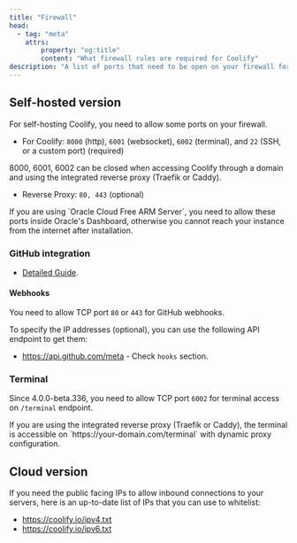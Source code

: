 ```yaml
---
title: "Firewall"
head:
  - tag: "meta"
    attrs:
        property: "og:title"
        content: "What firewall rules are required for Coolify"
description: "A list of ports that need to be open on your firewall for Coolify to work properly."
---
```



## Self-hosted version

For self-hosting Coolify, you need to allow some ports on your firewall.

- For Coolify: `8000` (http), `6001` (websocket), `6002` (terminal), and `22` (SSH, or a custom port) (required)

<Aside type="tip">
  8000, 6001, 6002 can be closed when accessing Coolify through a domain and using the integrated reverse proxy (Traefik or Caddy).
</Aside>

- Reverse Proxy: `80, 443` (optional)

<Aside type="caution">
  If you are using `Oracle Cloud Free ARM Server`, you need to allow these ports
  inside Oracle's Dashboard, otherwise you cannot reach your instance from the
  internet after installation.
</Aside>

### GitHub integration
- [Detailed Guide](https://docs.github.com/en/authentication/keeping-your-account-and-data-secure/about-githubs-ip-addresses).

#### Webhooks
You need to allow TCP port `80` or `443` for GitHub webhooks.

To specify the IP addresses (optional), you can use the following API endpoint to get them:

- https://api.github.com/meta - Check `hooks` section.

### Terminal

Since 4.0.0-beta.336, you need to allow TCP port `6002` for terminal access on `/terminal` endpoint.

<Aside type="tip">
  If you are using the integrated reverse proxy (Traefik or Caddy), the terminal is accessible on `https://your-domain.com/terminal` with dynamic proxy configuration.
</Aside>


## Cloud version

If you need the public facing IPs to allow inbound connections to your servers, here is an up-to-date list of IPs that you can use to whitelist:

- https://coolify.io/ipv4.txt
- https://coolify.io/ipv6.txt
